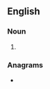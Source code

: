 ==English==

===Noun===
{{head|en|noun plural form|head=[[off]] [[day]]s}}

# {{plural of|off day|lang=en}}

===Anagrams===
* {{l|en|days off}}